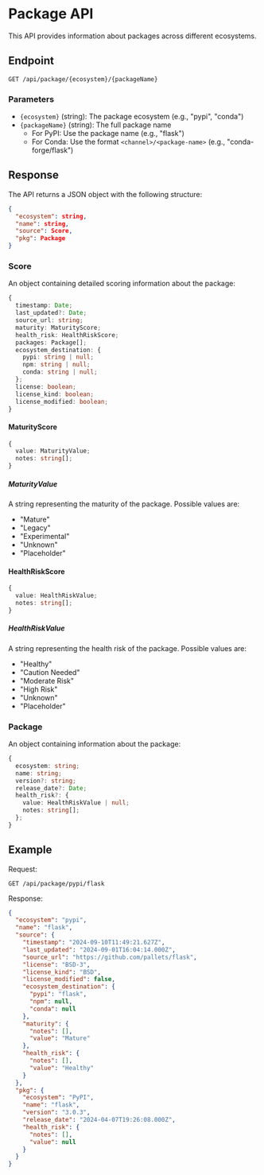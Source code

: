 # Package API

This API provides information about packages across different ecosystems.

## Endpoint

```
GET /api/package/{ecosystem}/{packageName}
```

### Parameters

- `{ecosystem}` (string): The package ecosystem (e.g., "pypi", "conda")
- `{packageName}` (string): The full package name
  - For PyPI: Use the package name (e.g., "flask")
  - For Conda: Use the format `<channel>/<package-name>` (e.g., "conda-forge/flask")

## Response

The API returns a JSON object with the following structure:

```json
{
  "ecosystem": string,
  "name": string,
  "source": Score,
  "pkg": Package
}
```

### Score

An object containing detailed scoring information about the package:

```typescript
{
  timestamp: Date;
  last_updated?: Date;
  source_url: string;
  maturity: MaturityScore;
  health_risk: HealthRiskScore;
  packages: Package[];
  ecosystem_destination: {
    pypi: string | null;
    npm: string | null;
    conda: string | null;
  };
  license: boolean;
  license_kind: boolean;
  license_modified: boolean;
}
```

#### MaturityScore

```typescript
{
  value: MaturityValue;
  notes: string[];
}
```

##### MaturityValue

A string representing the maturity of the package. Possible values are:

- "Mature"
- "Legacy"
- "Experimental"
- "Unknown"
- "Placeholder"

#### HealthRiskScore

```typescript
{
  value: HealthRiskValue;
  notes: string[];
}
```

##### HealthRiskValue

A string representing the health risk of the package. Possible values are:

- "Healthy"
- "Caution Needed"
- "Moderate Risk"
- "High Risk"
- "Unknown"
- "Placeholder"

### Package

An object containing information about the package:

```typescript
{
  ecosystem: string;
  name: string;
  version?: string;
  release_date?: Date;
  health_risk?: {
    value: HealthRiskValue | null;
    notes: string[];
  };
}
```

## Example

Request:
```
GET /api/package/pypi/flask
```

Response:
```json
{
  "ecosystem": "pypi",
  "name": "flask",
  "source": {
    "timestamp": "2024-09-10T11:49:21.627Z",
    "last_updated": "2024-09-01T16:04:14.000Z",
    "source_url": "https://github.com/pallets/flask",
    "license": "BSD-3",
    "license_kind": "BSD",
    "license_modified": false,
    "ecosystem_destination": {
      "pypi": "flask",
      "npm": null,
      "conda": null
    },
    "maturity": {
      "notes": [],
      "value": "Mature"
    },
    "health_risk": {
      "notes": [],
      "value": "Healthy"
    }
  },
  "pkg": {
    "ecosystem": "PyPI",
    "name": "flask",
    "version": "3.0.3",
    "release_date": "2024-04-07T19:26:08.000Z",
    "health_risk": {
      "notes": [],
      "value": null
    }
  }
}
```

